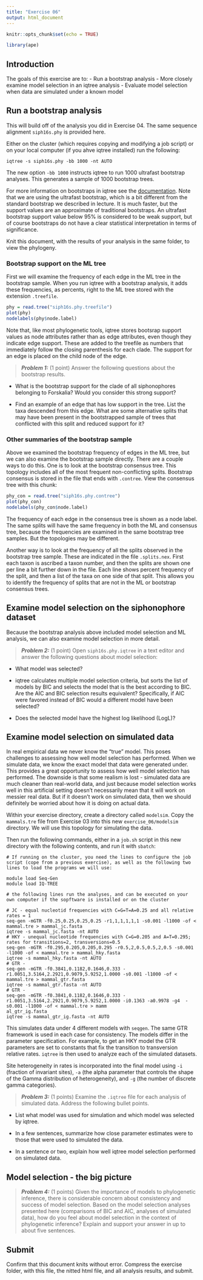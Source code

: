 ```yaml
---
title: "Exercise 06"
output: html_document
---
```


```r
knitr::opts_chunk$set(echo = TRUE)

library(ape)
```


## Introduction

The goals of this exercise are to:
- Run a bootstrap analysis
- More closely examine model selection in an iqtree analysis
- Evaluate model selection when data are simulated under a known model


## Run a bootstrap analysis

This will build off of the analysis you did in Exercise 04. The same sequence alignment `siph16s.phy` is provided here.

Either on the cluster (which requires copying and modifying a job script) or on your local computer (if you ahve iqtree installed) run the following:

    iqtree -s siph16s.phy -bb 1000 -nt AUTO

The new option `-bb 1000` instructs iqtree to run 1000 ultrafast bootstrap analyses. This generates a sample of 1000 bootstrap trees.

For more information on bootstraps in iqtree see the [documentation](http://www.iqtree.org/doc/Tutorial#assessing-branch-supports-with-ultrafast-bootstrap-approximation). Note that we are using the ultrafast bootstrap, which is a bit different from the standard bootstrap we described in lecture. It is much faster, but the support values are an approximate of traditional bootstraps. An ultrafast bootstrap support value below 95% is considered to be weak support, but of course bootstraps do not have a clear statistical interpretation in terms of significance.

Knit this document, with the results of your analysis in the same folder, to view the phylogeny.


### Bootstrap support on the ML tree

First we will examine the frequency of each edge in the ML tree in the bootstrap sample. When you run iqtree with a bootstrap analysis, it adds these frequencies, as percents, right to the ML tree stored with the extension `.treefile`.

```r

phy = read.tree("siph16s.phy.treefile")
plot(phy)
nodelabels(phy$node.label)

```

Note that, like most phylogenetic tools, iqtree stores bootsrap support values as node attributes rather than as edge attributes, even though they indicate edge support. These are added to the treefile as numbers that immediately follow the closing parenthesis for each clade. The support for an edge is placed on the child node of the edge.

> **_Problem 1:_** (1 point) Answer the following questions about the bootstrap results.

- What is the bootstrap support for the clade of all siphonophores belonging to Forskalia? Would you consider this strong support?

- Find an example of an edge that has low support in the tree. List the taxa descended from this edge. What are some alternative splits that may have been present in the bootstrapped sample of trees that conflicted with this split and reduced support for it?


### Other summaries of the bootstrap sample

Above we examined the bootstrap frequency of edges in the ML tree, but we can also examine the bootstrap sample directly. There are a couple ways to do this. One is to look at the bootstrap consensus tree. This topology includes all of the most frequent non-conflicting splits. Bootstrap consensus is stored in the file that ends with `.contree`. View the consensus tree with this chunk:

```r

phy_con = read.tree("siph16s.phy.contree")
plot(phy_con)
nodelabels(phy_con$node.label)

```

The frequency of each edge in the consensus tree is shown as a node label. The same splits will have the same frequency in both the ML and consensus tree, because the frequencies are examined in the same bootstrap tree samples. But the topologies may be different.

Another way is to look at the frequency of all the splits observed in the bootstrap tree sample. These are indicated in the file `.splits.nex`. First each taxon is ascribed a taxon number, and then the splits are shown one per line a bit further down in the file. Each line shows percent frequency of the split, and then a list of the taxa on one side of that split. This allows you to identify the frequency of splits that are not in the ML or bootstrap consensus trees.

## Examine model selection on the siphonophore dataset

Because the bootstrap analysis above included model selection and ML analysis, we can also examine model selection in more detail.

> **_Problem 2:_** (1 point) Open `siph16s.phy.iqtree` in a text editor and answer the following questions about model selection:

- What model was selected?

- iqtree calculates multiple model selection criteria, but sorts the list of models by BIC and selects the model that is the best according to BIC. Are the AIC and BIC selection results equivalent? Specifically, if AIC were favored instead of BIC would a different model have been selected?

- Does the selected model have the highest log likelihood (LogL)?


## Examine model selection on simulated data

In real empirical data we never know the "true" model. This poses challenges to assessing how well model selection has performed. When we simulate data, we know the exact model that data were generated under. This provides a great opportunity to assess how well model selection has performed. The downside is that some realism is lost - simulated data are much cleaner than real-world data, and just because model selection works well in this artificial setting doesn't necessarily mean that it will work on messier real data. But if it doesn't work on simulated data, then we should definitely be worried about how it is doing on actual data.


Within your exercise directory, create a directory called `modelsim`. Copy the `mammals.tre` file from Exercise 03 into this new `exercise_06/modelsim` directory. We will use this topology for simulating the data.

Then run the following commands, either in a  `job.sh` script in this new directory with the following contents, and run it with `sbatch`:

```
# If running on the cluster, you need the lines to configure the job script (cope from a previous exercise), as well as the following two lines to load the programs we will use:

module load Seq-Gen
module load IQ-TREE

# the following lines run the analyses, and can be executed on your own computer if the sopftware is installed or on the cluster

# JC - equal nucleotid frequencies with C=G=T=A=0.25 and all relative rates = 1
seq-gen -mGTR -f0.25,0.25,0.25,0.25 -r1,1,1,1,1,1 -s0.001 -l1000 -of < mammal.tre > mammal_jc.fasta
iqtree -s mammal_jc.fasta -nt AUTO
# HKY - unequal nucleotide frequencies with C=G=0.205 and A=T=0.295; rates for transitions=2, transversions=0.5 
seq-gen -mGTR -f0.295,0.205,0.205,0.295 -r0.5,2,0.5,0.5,2,0.5 -s0.001 -l1000 -of < mammal.tre > mammal_hky.fasta
iqtree -s mammal_hky.fasta -nt AUTO
# GTR - 
seq-gen -mGTR -f0.3841,0.1182,0.1646,0.333 -r1.0051,3.5164,2.2921,0.9079,5.9252,1.0000 -s0.001 -l1000 -of < mammal.tre > mammal_gtr.fasta
iqtree -s mammal_gtr.fasta -nt AUTO
# GTR - 
seq-gen -mGTR -f0.3841,0.1182,0.1646,0.333 -r1.0051,3.5164,2.2921,0.9079,5.9252,1.0000 -i0.1363 -a0.9978 -g4  -s0.001 -l1000 -of < mammal.tre > mamm
al_gtr_ig.fasta
iqtree -s mammal_gtr_ig.fasta -nt AUTO
```

This simulates data under 4 different models with `seqgen`. The same GTR framework is used in each case for consistency. The models differ in the parameter specification. For example, to get an HKY model the GTR parameters are set to constants that fix the transition to transversion relative rates. `iqtree` is then used to analyze each of the simulated datasets.

Site heterogeneity in rates is incorporated into the final model using `-i` (fraction of invariant sites), `-a` (the alpha parameter that controls the shape of the Gamma distribution of heterogeneity), and `-g` (the number of discrete gamma categories). 


> **_Problem 3:_** (1 points) Examine the `.iqtree` file for each analysis of simulated data. Address the following bullet points.

- List what model was used for simulation and which model was selected by iqtree.

- In a few sentences, summarize how close parameter estimates were to those that were used to simulated the data.

- In a sentence or two, explain how well iqtree model selection performed on simulated data.


## Model selection - the big picture

> **_Problem 4:_** (1 points) Given the importance of models to phylogenetic inference, there is considerable concern about consistency and success of model selection. Based on the model selection analyses presented here (comparisons of BIC and AIC, analyses of simulated data), how do you feel about model selection in the context of phylogenetic inference? Explain and support your answer in up to about five sentences.


## Submit

Confirm that this document knits without error. Compress the exercise folder, with this file, the nitted html file, and all analysis results, and submit.

